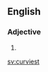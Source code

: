 ==English==

===Adjective===
{{head|en|adjective superlative form}}

# {{en-superlative of|curvy}}

[[sv:curviest]]